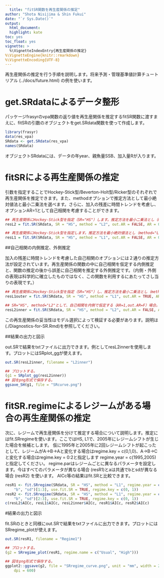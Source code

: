 ```yaml
---
  title: "fitSR関数を再生産関係の推定"
author: "Shota Nisijima & Shin Fukui"
date: "`r Sys.Date()`"
output:
  html_document:
  highlight: kate
toc: yes
toc_float: yes
vignette: >
  %\VignetteIndexEntry{再生産関係の推定}
%\VignetteEngine{knitr::rmarkdown}
%\VignetteEncoding{UTF-8}
---
```


再生産関係の推定を行う手順を説明します。将来予測・管理基準値計算チュートリアル (../docs/future.html) の例を使います。

# get.SRdataによるデータ整形
パッケージfrasyrのvpa関数の返り値を再生産関係を推定するfitSR関数に渡すまえに、fitSRの引数のオブジェクトをget.SRdata関数を使って作成します。

```r
library(frasyr)
data(res_vpa)
SRdata <- get.SRdata(res_vpa)
names(SRdata)
```
オブジェクトSRdataには、データの年year、親魚量SSB、加入量Rが入ります。

# fitSRによる再生産関係の推定

引数を指定することでHockey-Stick型/Beverton-Holt型/Ricker型のそれぞれで再生産関係を推定できます。また、methodオプションで推定方法として最小絶対値法と最小二乗法を選べます。さらに、加入の残差に時間トレンドを考慮し、オプションAR=1として自己相関を考慮することができます。

```r
## 再生産関係にHockey-Stick型を指定（SR="HS"）します。推定方法を最小二乗法とし（method="L2"）、自己相関を仮定しない（AR=0）場合。
resL2 = fit.SR(SRdata, SR = "HS", method = "L2", out.AR = FALSE, AR = 0)

## 再生産関係にHockey-Stick型を指定します。推定方法を最小絶対値法とし（method="L1"）、自己相関を仮定しない（AR=0）場合。
resL1 = fit.SR(SRdata, SR = "HS", method = "L1", out.AR = FALSE, AR = 0)
```

##自己相関の内側推定、外側推定

加入の残差に時間トレンドを考慮した自己相関のオプションには２通りの推定方法が設定されています。再生産関係の関数の中に自己相関を仮定する内側推定と、関数の推定の後から誤差に自己相関を推定する外側推定です。（内側・外側の表現は科学的に確立したものではなく、この関数を利用するにあたってさし当りの表現です。）

```r
## 再生産関係にHockey-Stick型を指定（SR="HS"）し、推定方法を最小二乗法とし（method="L1"）、自己相関を外側で仮定する（AR=1,out.AR=T）場合。
resL1outer = fit.SR(SRdata, SR = "HS", method = "L1", out.AR = TRUE, AR = 1)

## SR="HS", method="L2"として、自己相関を内側で仮定する（AR=1,out.AR=F）場合。
resL2inner = fit.SR(SRdata, SR = "HS", method = "L2", out.AR = FALSE, AR = 1)
```

この再生産関係の妥当性はモデル選択によって検証する必要があります。説明は (./Diagnostics-for-SR.Rmd)を参照してください。

##結果の出力と図示

out.SRで結果をtxtファイルに出力できます。例としてresL2innerを使用します。プロットにはSRplot_ggが使えます。

```r
out.SR(resL2inner, filename = "L2inner")

## プロットする。
(g1 = SRplot_gg(resL2inner))
## 図をpng形式で保存する。
ggsave_SH(g1, file = "SRcurve.png")
```

# fitSR.regimeによるレジームがある場合の再生産関係の推定

次に、レジームで再生産関係を分けて推定する場合について説明します。推定にはfit.SRregimeを使います。ここではHS, L1で、2005年にレジームシフトが生じた場合を候補とします。
仮に1995年と2005年に2回レジームシフトが起こったとして、レジームがA->B->Aと変化する場合はregime.key = c(0,1,0)、A->B->Cと変化する場合はregime.key = 0:2と指定します
regime.year = c(1995,2005)と指定してください。
regime.parはレジームごとに異なるパラメータを設定します。今はすべてのパラメータが異なる場合 (resR1)とaは共通でbとsdが異なる場合 (resR2) を使います。
AICc等の結果はfit.SRと比較できます。

```r
resR1 <- fit.SRregime(SRdata, SR = "HS", method = "L1", regime.year = c(2005), regime.par = c("a", 
    "b", "sd")[1:3], use.fit.SR = TRUE, regime.key = c(0, 1))
resR2 <- fit.SRregime(SRdata, SR = "HS", method = "L1", regime.year = c(2005), regime.par = c("a", 
    "b", "sd")[2:3], use.fit.SR = TRUE, regime.key = c(0, 1))
c(resL2$AICc, resL1$AICc, resL2inner$AICc, resR1$AICc, resR2$AICc)
```

#結果の出力と図示

fit.SRのときと同様にout.SRで結果をtxtファイルに出力できます。プロットにはSRregime_plotが使えます。

```r
out.SR(resR1, filename = "Regime1")

## プロットする。
(g2 = SRregime_plot(resR1, regime.name = c("Usual", "High")))

## 図をpng形式で保存する。
ggplot2::ggsave(g2, file = "SRregime_curve.png", unit = "mm", width = 240, height = 120, 
    dpi = 600)
```
